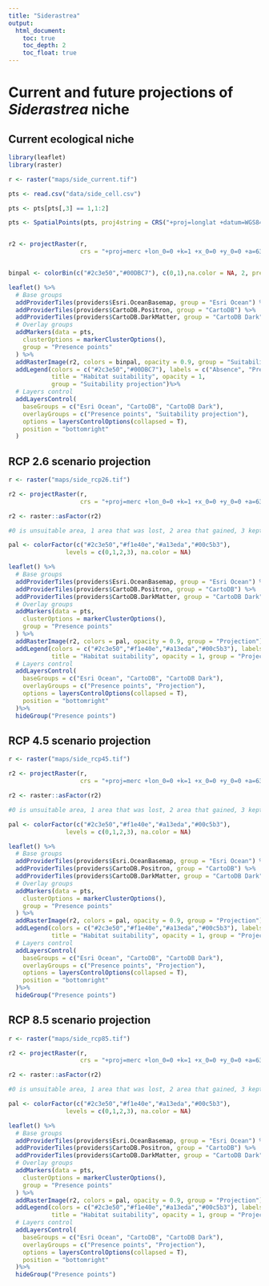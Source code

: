 ```yaml
---
title: "Siderastrea"
output:
  html_document:
    toc: true
    toc_depth: 2
    toc_float: true
---
```


# Current and future projections of *Siderastrea* niche

## Current ecological niche

```r
library(leaflet)
library(raster)

r <- raster("maps/side_current.tif")

pts <- read.csv("data/side_cell.csv")

pts <- pts[pts[,3] == 1,1:2]

pts <- SpatialPoints(pts, proj4string = CRS("+proj=longlat +datum=WGS84 +no_defs +ellps=WGS84 +towgs84=0,0,0"))


r2 <- projectRaster(r, 
                    crs = "+proj=merc +lon_0=0 +k=1 +x_0=0 +y_0=0 +a=6378137 +b=6378137 +towgs84=0,0,0,0,0,0,0 +units=m +no_defs", method = "ngb")


binpal <- colorBin(c("#2c3e50","#00DBC7"), c(0,1),na.color = NA, 2, pretty = FALSE)
```

```r
leaflet() %>%
  # Base groups
  addProviderTiles(providers$Esri.OceanBasemap, group = "Esri Ocean") %>%
  addProviderTiles(providers$CartoDB.Positron, group = "CartoDB") %>%
  addProviderTiles(providers$CartoDB.DarkMatter, group = "CartoDB Dark") %>%
  # Overlay groups
  addMarkers(data = pts,
    clusterOptions = markerClusterOptions(),
    group = "Presence points"
  ) %>%
  addRasterImage(r2, colors = binpal, opacity = 0.9, group = "Suitability projection") %>%
  addLegend(colors = c("#2c3e50","#00DBC7"), labels = c("Absence", "Presence"),
            title = "Habitat suitability", opacity = 1,
            group = "Suitability projection")%>%
  # Layers control
  addLayersControl(
    baseGroups = c("Esri Ocean", "CartoDB", "CartoDB Dark"),
    overlayGroups = c("Presence points", "Suitability projection"),
    options = layersControlOptions(collapsed = T),
    position = "bottomright"
  )

```


## RCP 2.6 scenario projection

```r

r <- raster("maps/side_rcp26.tif")

r2 <- projectRaster(r, 
                    crs = "+proj=merc +lon_0=0 +k=1 +x_0=0 +y_0=0 +a=6378137 +b=6378137 +towgs84=0,0,0,0,0,0,0 +units=m +no_defs", method = 'ngb')

r2 <- raster::asFactor(r2)

#0 is unsuitable area, 1 area that was lost, 2 area that gained, 3 kept area

pal <- colorFactor(c("#2c3e50","#f1e40e","#a13eda","#00c5b3"), 
                levels = c(0,1,2,3), na.color = NA)
```

```r
leaflet() %>%
  # Base groups
  addProviderTiles(providers$Esri.OceanBasemap, group = "Esri Ocean") %>%
  addProviderTiles(providers$CartoDB.Positron, group = "CartoDB") %>%
  addProviderTiles(providers$CartoDB.DarkMatter, group = "CartoDB Dark") %>%
  # Overlay groups
  addMarkers(data = pts,
    clusterOptions = markerClusterOptions(),
    group = "Presence points"
  ) %>%
  addRasterImage(r2, colors = pal, opacity = 0.9, group = "Projection") %>%
  addLegend(colors = c("#2c3e50","#f1e40e","#a13eda","#00c5b3"), labels = c("Unsuitable", "Lost","Gain","Kept"),
            title = "Habitat suitability", opacity = 1, group = "Projection")%>%
  # Layers control
  addLayersControl(
    baseGroups = c("Esri Ocean", "CartoDB", "CartoDB Dark"),
    overlayGroups = c("Presence points", "Projection"),
    options = layersControlOptions(collapsed = T),
    position = "bottomright"
  )%>%
  hideGroup("Presence points")

```

## RCP 4.5 scenario projection

```r

r <- raster("maps/side_rcp45.tif")

r2 <- projectRaster(r, 
                    crs = "+proj=merc +lon_0=0 +k=1 +x_0=0 +y_0=0 +a=6378137 +b=6378137 +towgs84=0,0,0,0,0,0,0 +units=m +no_defs", method = 'ngb')

r2 <- raster::asFactor(r2)

#0 is unsuitable area, 1 area that was lost, 2 area that gained, 3 kept area

pal <- colorFactor(c("#2c3e50","#f1e40e","#a13eda","#00c5b3"), 
                levels = c(0,1,2,3), na.color = NA)
```

```r
leaflet() %>%
  # Base groups
  addProviderTiles(providers$Esri.OceanBasemap, group = "Esri Ocean") %>%
  addProviderTiles(providers$CartoDB.Positron, group = "CartoDB") %>%
  addProviderTiles(providers$CartoDB.DarkMatter, group = "CartoDB Dark") %>%
  # Overlay groups
  addMarkers(data = pts,
    clusterOptions = markerClusterOptions(),
    group = "Presence points"
  ) %>%
  addRasterImage(r2, colors = pal, opacity = 0.9, group = "Projection") %>%
  addLegend(colors = c("#2c3e50","#f1e40e","#a13eda","#00c5b3"), labels = c("Unsuitable", "Lost","Gain","Kept"),
            title = "Habitat suitability", opacity = 1, group = "Projection")%>%
  # Layers control
  addLayersControl(
    baseGroups = c("Esri Ocean", "CartoDB", "CartoDB Dark"),
    overlayGroups = c("Presence points", "Projection"),
    options = layersControlOptions(collapsed = T),
    position = "bottomright"
  )%>%
  hideGroup("Presence points")

```

## RCP 8.5 scenario projection

```r

r <- raster("maps/side_rcp85.tif")

r2 <- projectRaster(r, 
                    crs = "+proj=merc +lon_0=0 +k=1 +x_0=0 +y_0=0 +a=6378137 +b=6378137 +towgs84=0,0,0,0,0,0,0 +units=m +no_defs", method = 'ngb')

r2 <- raster::asFactor(r2)

#0 is unsuitable area, 1 area that was lost, 2 area that gained, 3 kept area

pal <- colorFactor(c("#2c3e50","#f1e40e","#a13eda","#00c5b3"), 
                levels = c(0,1,2,3), na.color = NA)
```

```r
leaflet() %>%
  # Base groups
  addProviderTiles(providers$Esri.OceanBasemap, group = "Esri Ocean") %>%
  addProviderTiles(providers$CartoDB.Positron, group = "CartoDB") %>%
  addProviderTiles(providers$CartoDB.DarkMatter, group = "CartoDB Dark") %>%
  # Overlay groups
  addMarkers(data = pts,
    clusterOptions = markerClusterOptions(),
    group = "Presence points"
  ) %>%
  addRasterImage(r2, colors = pal, opacity = 0.9, group = "Projection") %>%
  addLegend(colors = c("#2c3e50","#f1e40e","#a13eda","#00c5b3"), labels = c("Unsuitable", "Lost","Gain","Kept"),
            title = "Habitat suitability", opacity = 1, group = "Projection")%>%
  # Layers control
  addLayersControl(
    baseGroups = c("Esri Ocean", "CartoDB", "CartoDB Dark"),
    overlayGroups = c("Presence points", "Projection"),
    options = layersControlOptions(collapsed = T),
    position = "bottomright"
  )%>%
  hideGroup("Presence points")

```
